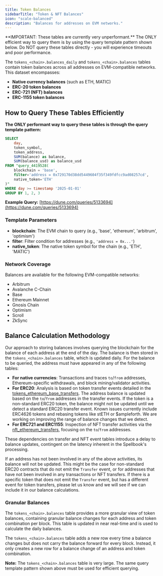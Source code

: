 ```yaml
---
title: Token Balances
sidebarTitle: "Token & NFT Balances"
icon: "scale-balanced"
description: "Balances for addresses on EVM networks." 
---
```



<Warning>
    **IMPORTANT: These tables are currently very unperformant.** The ONLY efficient way to query them is by using the query template pattern shown below. Do NOT query these tables directly - you will experience timeouts and poor performance.
</Warning>

The `tokens_<chain>.balances_daily` and `tokens_<chain>.balances` tables contain token balances across all addresses on EVM-compatible networks. This dataset encompasses:

- **Native currency balances** (such as ETH, MATIC)
- **ERC-20 token balances**
- **ERC-721 (NFT) balances**
- **ERC-1155 token balances**

## How to Query These Tables Efficiently

**The ONLY performant way to query these tables is through the query template pattern:**

```sql
SELECT 
    day,
    token_symbol,
    token_address,
    SUM(balance) as balance,
    SUM(balance_usd) as balance_usd
FROM "query_4419528(
    blockchain = 'base', 
    filter='address = 0x729170d38dd5449604f35f349fdfcc9ad08257cd', 
    native_token='ETH'
)"
WHERE day >= timestamp '2025-01-01'
GROUP BY 1, 2, 3
```

**Example Query:** [https://dune.com/queries/5133694](https://dune.com/queries/5133694)

### Template Parameters

- **blockchain**: The EVM chain to query (e.g., 'base', 'ethereum', 'arbitrum', 'optimism')
- **filter**: Filter condition for addresses (e.g., `'address = 0x...'`)
- **native_token**: The native token symbol for the chain (e.g., 'ETH', 'MATIC')

### Network Coverage

Balances are available for the following EVM-compatible networks:

- Arbitrum
- Avalanche C-Chain
- Base 
- Ethereum Mainnet
- Gnosis Chain
- Optimism
- Scroll
- ZkSync

## Balance Calculation Methodology

Our approach to storing balances involves querying the blockchain for the balance of each address at the end of the day. The balance is then stored in the `tokens_<chain>.balances` table, which is updated daily. For the balance to be queried, the address must have appeared in any of the following tables:

- **For native currencies**: Transactions and traces `to`/`from` addresses, Ethereum-specific withdrawals, and block mining/validator activities.
- **For ERC20**: Analysis is based on token transfer events detailed in the [tokens_ethereum_base_transfers](https://github.com/duneanalytics/spellbook/blob/main/models/_sector/tokens/ethereum/tokens_ethereum_base_transfers.sql). The address balance is updated based on the `to`/`from` addresses in the transfer events. If the token is a non-standard ERC20 token, the balance might not be updated until we detect a standard ERC20 transfer event. Known issues currently include ERC4626 tokens and rebasing tokens like stETH or $ampleforth. We are working on improving the range of balance changes that we detect.
- **For ERC721 and ERC1155**: Inspection of NFT transfer activities via the [nft_ethereum_transfers](https://github.com/duneanalytics/spellbook/blob/main/models/_sector/nft/transfers/chains/nft_ethereum_transfers.sql), focusing on the `to`/`from` addresses.

These dependencies on transfer and NFT event tables introduce a delay to balance updates, contingent on the latency inherent in the Spellbook's processing.

If an address has not been involved in any of the above activities, its balance will not be updated. This might be the case for non-standard ERC20 contracts that do not emit the `Transfer` event, or for addresses that have not been involved in any transactions or NFT transfers. If there is a specific token that does not emit the `Transfer` event, but has a different event for token transfers, please let us know and we will see if we can include it in our balance calculations.

### Granular Balances

The `tokens_<chain>.balances` table provides a more granular view of token balances, containing granular balance changes for each address and token combination per block. This table is updated in near real-time and is used to calculate the daily balances. 

The `tokens_<chain>.balances` table adds a new row every time a balance changes but does not carry the balance forward for every block. Instead, it only creates a new row for a balance change of an address and token combination.

**Note:** The `tokens_<chain>.balances` table is very large. The same query template pattern shown above must be used for efficient querying.
